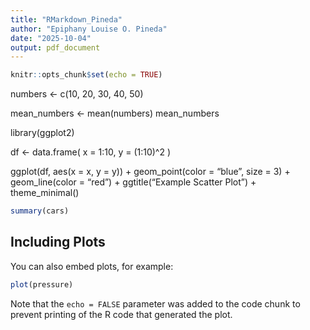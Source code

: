 ```yaml
---
title: "RMarkdown_Pineda"
author: "Epiphany Louise O. Pineda"
date: "2025-10-04"
output: pdf_document
---
```


```r
knitr::opts_chunk$set(echo = TRUE)
```

numbers <- c(10, 20, 30, 40, 50)

mean_numbers <- mean(numbers)
mean_numbers

library(ggplot2)

df <- data.frame(
  x = 1:10,
  y = (1:10)^2
)

ggplot(df, aes(x = x, y = y)) +
  geom_point(color = "blue", size = 3) +
  geom_line(color = "red") +
  ggtitle("Example Scatter Plot") +
  theme_minimal()


```r
summary(cars)
```

## Including Plots

You can also embed plots, for example:

```r
plot(pressure)
```

Note that the `echo = FALSE` parameter was added to the code chunk to prevent printing of the R code that generated the plot.
